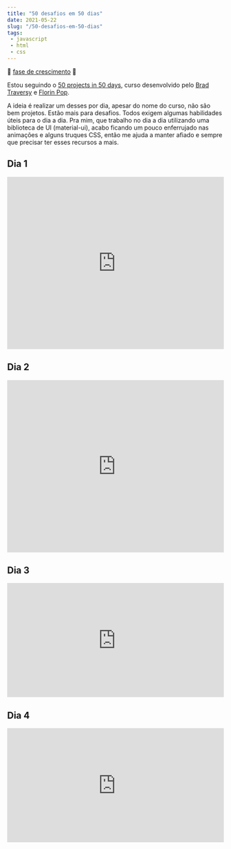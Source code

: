 ```yaml
---
title: "50 desafios em 50 dias"
date: 2021-05-22
slug: "/50-desafios-em-50-dias"
tags:
 - javascript
 - html
 - css
---
```



🌱 [fase de crescimento](https://maggieappleton.com/garden-history) 🌱


Estou seguindo o [50 projects in 50 days](https://50projects50days.com/), curso desenvolvido pelo [Brad Traversy](https://www.youtube.com/traversymedia) e [Florin Pop](https://www.youtube.com/florinpop).

A ideia é realizar um desses por dia, apesar do nome do curso, não são bem projetos. Estão mais para desafios. Todos exigem algumas habilidades úteis para o dia a dia. Pra mim, que trabalho no dia a dia utilizando uma biblioteca de UI (material-ui), acabo ficando um pouco enferrujado nas animações e alguns truques CSS, então me ajuda a manter afiado e sempre que precisar ter esses recursos a mais.


<div style={{width: 1, height: 30}} />

## Dia 1

<iframe height="400" style="width: 100%;" scrolling="no" title="Day 1 - Expanding Cards" src="https://codepen.io/giovanileite/embed/poeNBOz?height=400&theme-id=dark&default-tab=result" frameborder="no" loading="lazy" allowtransparency="true" allowfullscreen="true" zoom="0.5">
  See the Pen <a href='https://codepen.io/giovanileite/pen/poeNBOz'>Day 1 - Expanding Cards</a> by Giovani de Sousa Leite
  (<a href='https://codepen.io/giovanileite'>@giovanileite</a>) on <a href='https://codepen.io'>CodePen</a>.
</iframe>


<div style={{width: 1, height: 30}} />

## Dia 2

<iframe height="400" style="width: 100%;" scrolling="no" title="Day 2 - Progress Steps" src="https://codepen.io/giovanileite/embed/vYxgrEj?height=265&theme-id=dark&default-tab=result" frameborder="no" loading="lazy" allowtransparency="true" allowfullscreen="true" zoom="0.5">
  See the Pen <a href='https://codepen.io/giovanileite/pen/vYxgrEj'>Day 2 - Progress Steps</a> by Giovani de Sousa Leite
  (<a href='https://codepen.io/giovanileite'>@giovanileite</a>) on <a href='https://codepen.io'>CodePen</a>.
</iframe>

<div style={{width: 1, height: 30}} />

## Dia 3

<iframe height="265" style="width: 100%;" scrolling="no" title="Day 3 - Rotating Navigation" src="https://codepen.io/giovanileite/embed/WNppyGW?height=265&theme-id=dark&default-tab=result" frameborder="no" loading="lazy" allowtransparency="true" allowfullscreen="true" zoom="0.5">
  See the Pen <a href='https://codepen.io/giovanileite/pen/WNppyGW'>Day 3 - Rotating Navigation</a> by Giovani de Sousa Leite
  (<a href='https://codepen.io/giovanileite'>@giovanileite</a>) on <a href='https://codepen.io'>CodePen</a>.
</iframe>

<div style={{width: 1, height: 30}} />

## Dia 4

<iframe height="265" style="width: 100%;" scrolling="no" title="Day 4 - Hidden Search" src="https://codepen.io/giovanileite/embed/KKWqoNp?height=265&theme-id=dark&default-tab=result" frameborder="no" loading="lazy" allowtransparency="true" allowfullscreen="true">
  See the Pen <a href='https://codepen.io/giovanileite/pen/KKWqoNp'>Day 4 - Hidden Search</a> by Giovani de Sousa Leite
  (<a href='https://codepen.io/giovanileite'>@giovanileite</a>) on <a href='https://codepen.io'>CodePen</a>.
</iframe>
